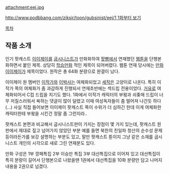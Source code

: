 attachment:eej.jpg

[[http://www.podbbang.com/ziksir/toon/gubsinist/eej/1 1화부터 보기]]

[[목차]]

== 작품 소개 ==
인기 팟캐스트 [[이이제이]]를 [[굽시니스트]]가 만화화하여 [[팟빵]]에서 연재했던 [[웹툰]]을 단행본화하면서 붙인 제목. 상당히 [[학습만화]] 적인 제목이 되어버렸다. 웹툰 연재 당시에는 [[만화 이이제이]]가 제목이었다. 원작은 총 64화 분량으로 완결이 났다.

이이제이 원 멤버인 [[이동형|이작가]]와 [[이종우|이박사]]는 여체화되었고 [[세작]]은 고양이로 나온다. 특히 이작가 쪽의 여체화가 좀 과감하게 진행되서 연재초반에는 섹드립 전용이었다. [[거유]]로 여체화되어서 C컵 드립을 치기도 했다. 1화에서 이작가 캐릭터의 부왘과 쇠좆매 드립이 너무 저질스러워서 욕하는 댓글이 많이 달렸고 이때 여성독자들이 좀 떨어져 나간듯 하다(…) 사실 직접 들어보면 이이제이 팟캐스트 쪽이 수위가 더 심하긴 한데 이게 여체화한 캐릭터한테 부왘을 시킨건 정말 좀 그런지라..

팟캐스트 본편과 비교해서 굽시니스트판이 가지는 장점이 몇 가지 있는데, 팟캐스트 원판에서 제대로 짚고 넘어가지 않았던 부분 예를 들면 북한의 친일파 청산의 순수성 문제 등이라든가를 보강 설명하는 부분도 있고, 말만 팟캐스트 툰이지 그냥 같은 소재를 굽시니스트 개인의 시각으로 새로 그린 연재분도 있다. 

만화 구성은 1부 깡패특집 2부 이승만 특집 3부 대선특집으로 이어져 있고 대선특집이 특히 분량이 길어서 단행본으로 나왔을땐 1권에서 대선특집을 10화 분량만 담고 나머지 내용을 2권으로 넘겼다.

